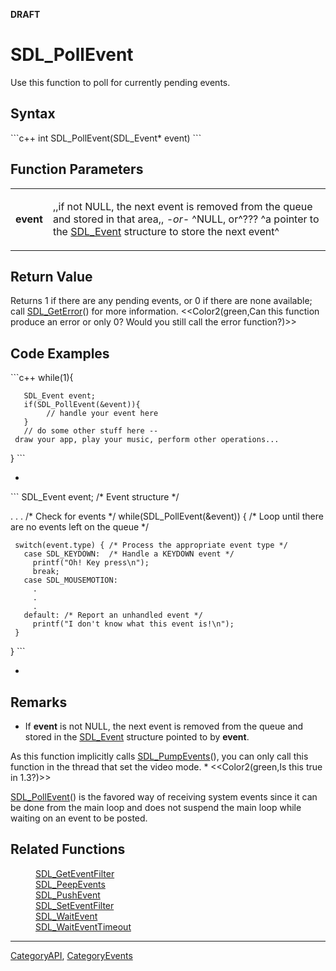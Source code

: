 <!-- pragma section-numbers off -->
<!-- pragma disable-camelcase -->
'''DRAFT'''

= SDL_PollEvent =
Use this function to poll for currently pending events.


== Syntax ==
```c++
int SDL_PollEvent(SDL_Event* event)
```

== Function Parameters ==
{|
|'''event'''
|,,if not NULL, the next event is removed from the queue and stored in that area,, ''-or-'' ^NULL, or^??? ^a pointer to the [[SDL_Event]] structure to store the next event^
|}

== Return Value ==
Returns 1 if there are any pending events, or 0 if there are none available; call [[SDL_GetError]]() for more information.  <<Color2(green,Can this function produce an error or only 0?  Would you still call the error function?)>>

== Code Examples ==
```c++
while(1){
    SDL_Event event;
    if(SDL_PollEvent(&event)){
         // handle your event here
    }
    // do some other stuff here -- draw your app, play your music, perform other operations...
}
```
*
```
SDL_Event event; /* Event structure */

.
.
.
/* Check for events */
while(SDL_PollEvent(&event)) {  /* Loop until there are no events left on the queue */
  switch(event.type) { /* Process the appropriate event type */
    case SDL_KEYDOWN:  /* Handle a KEYDOWN event */
      printf("Oh! Key press\n");
      break;
    case SDL_MOUSEMOTION:
      .
      .
      .
    default: /* Report an unhandled event */
      printf("I don't know what this event is!\n");
  }
}
```
*

== Remarks ==
*If '''event''' is not NULL, the next event is removed from the queue and stored in the [[SDL_Event]] structure pointed to by '''event'''.

As this function implicitly calls [[SDL_PumpEvents]](), you can only call this function in the thread that set the video mode. *  <<Color2(green,Is this true in 1.3?)>>

[[SDL_PollEvent]]() is the favored way of receiving system events since it can be done from the main loop and does not suspend the main loop while waiting on an event to be posted.

== Related Functions ==
:[[SDL_GetEventFilter]]
:[[SDL_PeepEvents]]
:[[SDL_PushEvent]]
:[[SDL_SetEventFilter]]
:[[SDL_WaitEvent]]
:[[SDL_WaitEventTimeout]]

----
[[CategoryAPI]], [[CategoryEvents]]
